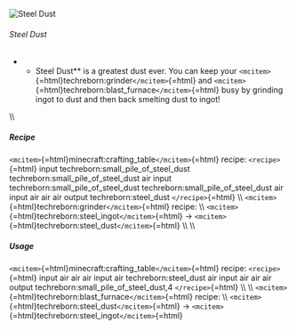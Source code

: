 ![Steel Dust ](/mods/techreborn/steel_dust.png)

###### Steel Dust

-   -   Steel Dust** is a greatest dust ever. You can keep your
        `<mcitem>`{=html}techreborn:grinder`</mcitem>`{=html} and
        `<mcitem>`{=html}techreborn:blast_furnace`</mcitem>`{=html} busy
        by grinding ingot to dust and then back smelting dust to ingot!

\\\\

##### Recipe

`<mcitem>`{=html}minecraft:crafting_table`</mcitem>`{=html} recipe:
`<recipe>`{=html} input techreborn:small_pile_of_steel_dust
techreborn:small_pile_of_steel_dust air input
techreborn:small_pile_of_steel_dust techreborn:small_pile_of_steel_dust
air input air air air output techreborn:steel_dust `</recipe>`{=html}
\\\\ `<mcitem>`{=html}techreborn:grinder`</mcitem>`{=html} recipe: \\\\
`<mcitem>`{=html}techreborn:steel_ingot`</mcitem>`{=html} -\>
`<mcitem>`{=html}techreborn:steel_dust`</mcitem>`{=html} \\\\ \\\\

##### Usage

`<mcitem>`{=html}minecraft:crafting_table`</mcitem>`{=html} recipe:
`<recipe>`{=html} input air air air input air techreborn:steel_dust air
input air air air output techreborn:small_pile_of_steel_dust,4
`</recipe>`{=html} \\\\ \\\\
`<mcitem>`{=html}techreborn:blast_furnace`</mcitem>`{=html} recipe: \\\\
`<mcitem>`{=html}techreborn:steel_dust`</mcitem>`{=html} -\>
`<mcitem>`{=html}techreborn:steel_ingot`</mcitem>`{=html}

